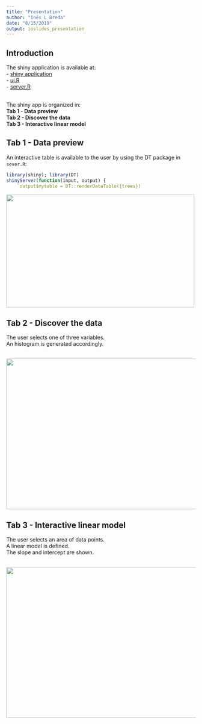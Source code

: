 ---
title: "Presentation"
author: "Inês L Breda"
date: "8/15/2019"
output: ioslides_presentation
---

## Introduction

The shiny application is available at: <br>
- [shiny application](https://ineslbreda.shinyapps.io/Assignment/)<br>
- [ui.R](https://github.com/InesLBreda/DevelopingDataProducts/blob/master/ui.R)<br>
- [server.R](https://github.com/InesLBreda/DevelopingDataProducts/blob/master/server.R)<br><br>

The shiny app is organized in:<br>
**Tab 1 - Data preview**<br>
**Tab 2 - Discover the data**<br>
**Tab 3 - Interactive linear model**

## Tab 1 - Data preview

An interactive table is available to the user by using the DT package in `sever.R`:
```{r, eval = FALSE, message=FALSE, warning=FALSE}
library(shiny); library(DT)
shinyServer(function(input, output) {
    `output$mytable = DT::renderDataTable({trees})
```
<div align="center">
<img src="fig1.png" width=500 height=300>
</div>

## Tab 2 - Discover the data

The user selects one of three variables.<br> An histogram is generated accordingly.<br><br>
<div align="center">
<img src="fig2.png" width=700 height=400>
</div>

## Tab 3 - Interactive linear model

The user selects an area of data points.<br> A linear model is defined.<br> The slope and intercept are shown.<br><br>
<div align="center">
<img src="fig3.png" width=700 height=400>
</div>

